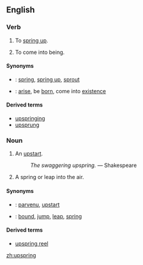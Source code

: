 {{webster}}
==English==
===Verb===
{{en-verb|upsprings|upspringing|upsprang|upsprung}}

#{{intransitive}} To [[spring up]].
#{{intransitive}} To come into being.

====Synonyms====
*{{italbrac|spring up}}: [[spring]], [[spring up]], [[sprout]]
*{{italbrac|come into being}}: [[arise]], be [[born]], come into [[existence]]

====Derived terms====
*[[upspringing]]<!--noun-->
*[[upsprung]]<!--adjective-->

===Noun===
{{en-noun}}

#{{context|obsolete}} An [[upstart]].
#:''The swaggering upspring.'' &mdash; Shakespeare
#A spring or leap into the air.

====Synonyms====
*{{italbrac|upstart}}: [[parvenu]], [[upstart]]
*{{italbrac|a spring or leap into the air}}: [[bound]], [[jump]], [[leap]], [[spring]]

====Derived terms====
*[[upspring reel]]<!--a type of dance; found in Shakespeare-->

[[zh:upspring]]